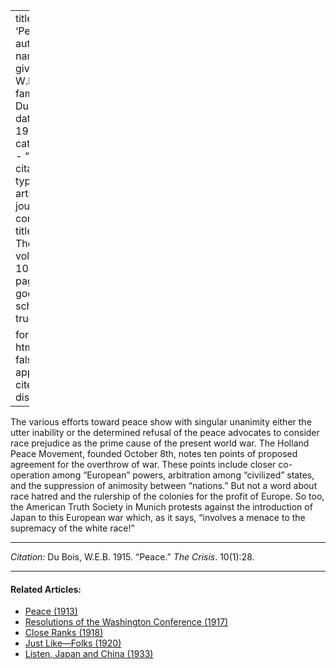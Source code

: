 
---
title: 'Peace'
author:
  - name:
      given: W.E.B.
      family: Du Bois
date: May 1915
categories: 
  - ""
citation: 
  type: article-journal
  container-title: The Crisis
  volume: 10
  issue: 1
  page: 28
google-scholar: true

format:
  html:
    toc: false
    appendix-cite-as: display
---


The various efforts toward peace show with singular unanimity either the utter inability or the determined refusal of the peace advocates to consider race prejudice as the prime cause of the present world war. The Holland Peace Movement, founded October 8th, notes ten points of proposed agreement for the overthrow of war. These points include closer co-operation among "European" powers, arbitration among "civilized" states, and the suppression of animosity between "nations." But not a word about race hatred and the rulership of the colonies for the profit of Europe. So too, the American Truth Society in Munich protests against the introduction of Japan to this European war which, as it says, "involves a menace to the supremacy of the white race!"

______
*Citation:* Du Bois, W.E.B. 1915. "Peace." *The Crisis*. 10(1):28.
<!-- Similar articles start here -->

<hr>
#### Related Articles:

* [Peace (1913)](/Volumes/06/01/peace.html)
* [Resolutions of the Washington Conference (1917)](/Volumes/14/02/resolutions.html)
* [Close Ranks (1918)](/Volumes/16/03/close_ranks.html)
* [Just Like---Folks (1920)](/Volumes/19/05/just_like_folks.html)
* [Listen, Japan and China (1933)](/Volumes/40/01/listen_japan_and_china.html)

<!-- Similar articles end here -->